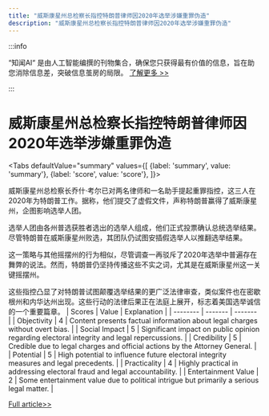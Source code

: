 ```yaml
---
title: "威斯康星州总检察长指控特朗普律师因2020年选举涉嫌重罪伪造"
description: "威斯康星州总检察长指控特朗普律师因2020年选举涉嫌重罪伪造"
---
```



:::info

“知闻AI“ 是由人工智能编撰的刊物集合，确保您只获得最有价值的信息，旨在助您消除信息差，突破信息茧房的局限。  [了解更多 >>](/)

:::

# 威斯康星州总检察长指控特朗普律师因2020年选举涉嫌重罪伪造


<Tabs
	defaultValue="summary"
	values={[
	{label: 'summary', value: 'summary'},
	{label: 'score', value: 'score'},
]}>
<TabItem value="summary">


威斯康星州总检察长乔什·考尔已对两名律师和一名助手提起重罪指控，这三人在2020年为特朗普工作。据称，他们提交了虚假文件，声称特朗普赢得了威斯康星州，企图影响选举人团。

选举人团由各州普选获胜者选出的选举人组成，他们正式投票确认总统选举结果。尽管特朗普在威斯康星州败选，其团队仍试图安插假选举人以推翻选举结果。

这一策略与其他摇摆州的行为相似，尽管调查一再驳斥了2020年选举中普遍存在舞弊的说法。然而，特朗普仍坚持传播这些不实之词，尤其是在威斯康星州这一关键摇摆州。

这些指控凸显了对特朗普试图颠覆选举结果的更广泛法律审查，类似案件也在密歇根州和内华达州出现。这些行动的法律后果正在法庭上展开，标志着美国选举诚信的一个重要篇章。
</TabItem>
<TabItem value="score">
	| Scores     | Value   | Explanation |
	| -------- | ------- | ------- |
	| Objectivity  | 4    | Content presents factual information about legal charges without overt bias.    |
	| Social Impact | 5     | Significant impact on public opinion regarding electoral integrity and legal repercussions.    |
	| Credibility    | 5    | Credible due to legal charges and official actions by the Attorney General.    |
	| Potential    | 5    | High potential to influence future electoral integrity measures and legal precedents.    |
	| Practicality    | 4    | Highly practical in addressing electoral fraud and legal accountability.    |
	| Entertainment Value    | 2    | Some entertainment value due to political intrigue but primarily a serious legal matter.    |
</TabItem>
</Tabs>

[Full article>>](https://apnews.com/article/wisconsin-fake-electors-trump-2020-charges-77d00919fc8d8e07438076610090a9b1)
